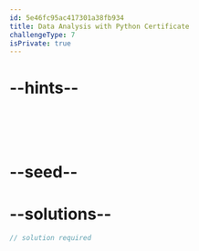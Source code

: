 ```yaml
---
id: 5e46fc95ac417301a38fb934
title: Data Analysis with Python Certificate
challengeType: 7
isPrivate: true
---
```


# --hints--



```js

```



```js

```



```js

```



```js

```



```js

```

# --seed--

# --solutions--

```js
// solution required
```
